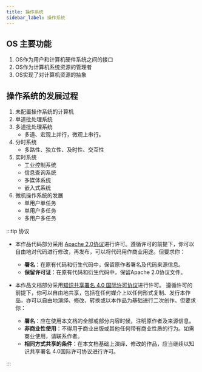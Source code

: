 ```yaml
---
title: 操作系统
sidebar_label: 操作系统
---
```

## OS 主要功能

1. OS作为用户和计算机硬件系统之间的接口
2. OS作为计算机系统资源的管理者
3. OS实现了对计算机资源的抽象

## 操作系统的发展过程

1. 未配置操作系统的计算机
2. 单道批处理系统
3. 多道批处理系统
   - 多道、宏观上并行，微观上串行。
4. 分时系统
   * 多路性、独立性、及时性、交互性
5. 实时系统
   - 工业控制系统
   - 信息查询系统
   - 多媒体系统
   - 嵌入式系统
6. 微机操作系统的发展
   - 单用户单任务
   - 单用户多任务
   - 多用户多任务


:::tip 协议

- 本作品代码部分采用 [Apache 2.0协议](https://www.apache.org/licenses/LICENSE-2.0)进行许可。遵循许可的前提下，你可以自由地对代码进行修改，再发布，可以将代码用作商业用途。但要求你：
  - **署名**：在原有代码和衍生代码中，保留原作者署名及代码来源信息。
  - **保留许可证**：在原有代码和衍生代码中，保留Apache 2.0协议文件。

- 本作品文档部分采用[知识共享署名 4.0 国际许可协议](http://creativecommons.org/licenses/by/4.0/)进行许可。 遵循许可的前提下，你可以自由地共享，包括在任何媒介上以任何形式复制、发行本作品，亦可以自由地演绎、修改、转换或以本作品为基础进行二次创作。但要求你：
  - **署名**：应在使用本文档的全部或部分内容时候，注明原作者及来源信息。
  - **非商业性使用**：不得用于商业出版或其他任何带有商业性质的行为。如需商业使用，请联系作者。
  - **相同方式共享的条件**：在本文档基础上演绎、修改的作品，应当继续以知识共享署名 4.0国际许可协议进行许可。

:::
